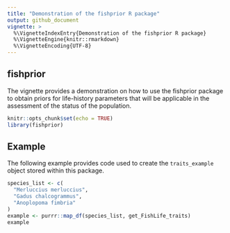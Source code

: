 ```yaml
---
title: "Demonstration of the fishprior R package"
output: github_document
vignette: >
  %\VignetteIndexEntry{Demonstration of the fishprior R package}
  %\VignetteEngine{knitr::rmarkdown}
  %\VignetteEncoding{UTF-8}
---
```


## fishprior

The vignette provides a demonstration on how to use the fishprior package to obtain priors for life-history parameters that will be applicable in the assessment of the status of the population.

```r
knitr::opts_chunk$set(echo = TRUE)
library(fishprior)
```

## Example

The following example provides code used to create the `traits_example` object stored within this package.

```r
species_list <- c(
  "Merluccius merluccius",
  "Gadus chalcogrammus",
  "Anoplopoma fimbria"
)
example <- purrr::map_df(species_list, get_FishLife_traits)
example
```